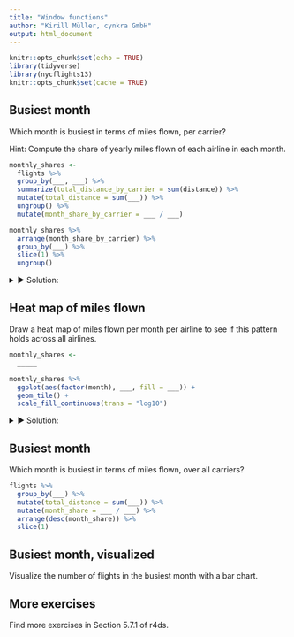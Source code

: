 ```yaml
---
title: "Window functions"
author: "Kirill Müller, cynkra GmbH"
output: html_document
---
```


```r
knitr::opts_chunk$set(echo = TRUE)
library(tidyverse)
library(nycflights13)
knitr::opts_chunk$set(cache = TRUE)
```

## Busiest month

Which month is busiest in terms of miles flown, per carrier?

Hint: Compute the share of yearly miles flown of each airline in each month.

```r
monthly_shares <-
  flights %>%
  group_by(___, ___) %>%
  summarize(total_distance_by_carrier = sum(distance)) %>%
  mutate(total_distance = sum(___)) %>%
  ungroup() %>%
  mutate(month_share_by_carrier = ___ / ___)

monthly_shares %>%
  arrange(month_share_by_carrier) %>% 
  group_by(___) %>%
  slice(1) %>%
  ungroup()
```

<details>
<summary>&#x25BA; Solution:</summary>
```r
monthly_shares <-
  flights %>%
  group_by(carrier, month) %>%
  summarize(total_distance_by_carrier = sum(distance)) %>%
  mutate(total_distance = sum(total_distance_by_carrier)) %>%
  ungroup() %>%
  mutate(month_share_by_carrier = total_distance_by_carrier / total_distance)

monthly_shares %>%
  arrange(month_share_by_carrier) %>% 
  group_by(carrier) %>%
  slice(1) %>%
  ungroup()
```
</details>

## Heat map of miles flown

Draw a heat map of miles flown per month per airline to see if this pattern holds across all airlines.

```r
monthly_shares <-
  _____

monthly_shares %>%
  ggplot(aes(factor(month), ___, fill = ___)) +
  geom_tile() +
  scale_fill_continuous(trans = "log10")
```

<details>
<summary>&#x25BA; Solution:</summary>
```r
monthly_shares %>% 
  filter(carrier != "OO") %>% 
  ggplot(aes(factor(month), carrier, fill = month_share_by_carrier)) +
  geom_tile() +
  scale_fill_continuous(trans = "log10")
```
</details>

## Busiest month

Which month is busiest in terms of miles flown, over all carriers?

```r
flights %>%
  group_by(___) %>%
  mutate(total_distance = sum(___)) %>%
  mutate(month_share = ___ / ___) %>% 
  arrange(desc(month_share)) %>%
  slice(1)
```

## Busiest month, visualized

Visualize the number of flights in the busiest month with a bar chart.

## More exercises

Find more exercises in Section 5.7.1 of r4ds.
